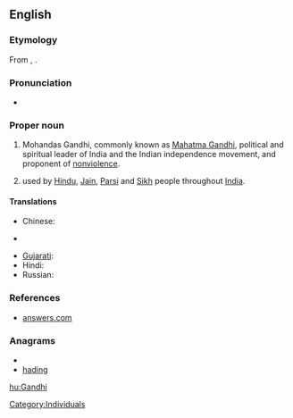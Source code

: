 ==English==

===Etymology===
From {{term|ગાંધી|sc=Gujr}}, {{term|गांधी|sc=Deva|tr=Gā̃ndhī}}.

===Pronunciation===
* {{IPA|/ˈɡandi/}}

===Proper noun===
{{en-proper noun}}

# Mohandas Gandhi, commonly known as [[w:Mahatma Gandhi|Mahatma Gandhi]], political and spiritual leader of India and the Indian independence movement, and proponent of [[nonviolence]].
# {{surname|from=India|dot=}} used by [[Hindu]], [[Jain]], [[Parsi]] and [[Sikh]] people throughout [[India]].

====Translations====
{{trans-top|Surname Gandhi}}
* Chinese:
*: {{trreq|Mandarin}}
* {{trreq|Finnish}}
{{trans-mid}}
* [[Gujarati]]: {{t|gu|ગાંધી|tr=Gandhi|sc=Gujr|xs=Gujarati}}
* Hindi: {{t|hi|गांधी|tr=Gā̃ndhī|xs=Hindi}}
* Russian: {{t|ru|Ганди|m|f|tr=Gándi|sc=Cyrl}}
{{trans-bottom}}

===References===
* [http://www.answers.com/topic/gandhi-1900 answers.com]

===Anagrams===
* {{alphagram|adghin}}
* [[hading#English|hading]]

[[Category:Individuals]]

[[hu:Gandhi]]